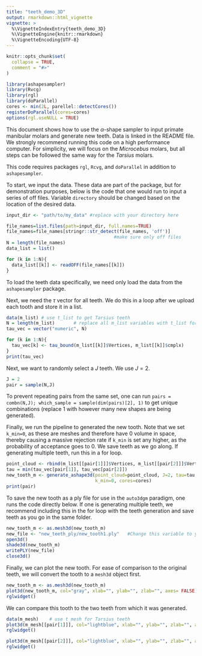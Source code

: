 ```yaml
---
title: "teeth_demo_3D"
output: rmarkdown::html_vignette
vignette: >
  %\VignetteIndexEntry{teeth_demo_3D}
  %\VignetteEngine{knitr::rmarkdown}
  %\VignetteEncoding{UTF-8}
---
```


```r
knitr::opts_chunk$set(
  collapse = TRUE,
  comment = "#>"
)
```

```r
library(ashapesampler)
library(Rvcg)
library(rgl)
library(doParallel)
cores <- min(2L, parellel::detectCores())
registerDoParallel(cores=cores)
options(rgl.useNULL = TRUE)
```

This document shows how to use the $\alpha$-shape sampler to input primate manibular molars and generate new teeth. Data is linked in the README file. We strongly recommend running this code on a high performance computer. For simplicity, we will focus on the *Microcebus* molars, but all steps can be followed the same way for the *Tarsius* molars.

This code requires packages `rgl`, `Rcvg`, and `doParallel` in addition to `ashapesampler`.

To start, we input the data. These data are part of the package, but for demonstration purposes, below is the code that one would run to input a series of off files.  Variable `directory` should be changed based on the location of the desired data.

```r
input_dir <- "path/to/my_data" #replace with your directory here

file_names=list.files(path=input_dir, full.names=TRUE)
file_names=file_names[stringr::str_detect(file_names, 'off')] 
                                        #make sure only off files
N = length(file_names)
data_list = list()

for (k in 1:N){
  data_list[[k]] <- readOFF(file_names[[k]])
}
```

To load the teeth data specifically, we need only load the data from the `ashapesampler` package. 

Next, we need the $\tau$ vector for all teeth. We do this in a loop after we upload each tooth and store it in a list. 

```r
data(m_list) # use t_list to get Tarsius teeth
N = length(m_list)       # replace all m_list variables with t_list for tarsius
tau_vec = vector("numeric", N)

for (k in 1:N){
  tau_vec[k] <- tau_bound(m_list[[k]]$Vertices, m_list[[k]]$cmplx)
}
print(tau_vec)
```

Next, we want to randomly select a $J$ teeth. We use $J=2$.
```r
J = 2
pair = sample(N,J)
```

To prevent repeating pairs from the same set, one can run `pairs = combn(N,J); which_sample = sample(dim(pairs)[2], 1)` to get unique combinations (replace 1 with however many new shapes are being generated).

Finally, we run the pipeline to generated the new tooth. Note that we set `k_min=0`, as these are meshes and therefore have 0 volume in space, thereby causing a massive rejection rate if `k_min` is set any higher, as the probability of acceptance goes to 0. We save teeth as we go along. If generating multiple teeth, run this in a for loop.

```r
point_cloud <- rbind(m_list[[pair[1]]]$Vertices, m_list[[pair[2]]]$Vertices)
tau = min(tau_vec[pair[1]], tau_vec[pair[2]])
new_tooth_m <- generate_ashape3d(point_cloud=point_cloud, J=2, tau=tau, 
                                 k_min=0, cores=cores)
print(pair)
```

To save the new tooth as a ply file for use in the `auto3dgm` paradigm, one runs the code directly below. If one is generating multiple teeth, we recommend including this in the for loop with the teeth generation and save teeth as you go in the same folder.

```r
new_tooth_m <- as.mesh3d(new_tooth_m)
new_file <- "new_teeth_ply/new_tooth1.ply"   #Change this variable to your file.
open3d()
shade3d(new_tooth_m)
writePLY(new_file)
close3d()
```

Finally, we can plot the new tooth. For ease of comparison to the original teeth, we will convert the tooth to a `mesh3d` object first.

```r
new_tooth_m <- as.mesh3d(new_tooth_m)
plot3d(new_tooth_m, col="gray", xlab="", ylab="", zlab="", axes= FALSE)
rglwidget()
```

We can compare this tooth to the two teeth from which it was generated.

```r
data(m_mesh)    # use t_mesh for Tarsius teeth
plot3d(m_mesh[[pair[1]]], col="lightblue", xlab="", ylab="", zlab="", axes=FALSE)
rglwidget()
```

```r
plot3d(m_mesh[[pair[2]]], col="lightblue", xlab="", ylab="", zlab="", axes=FALSE)
rglwidget()
```
